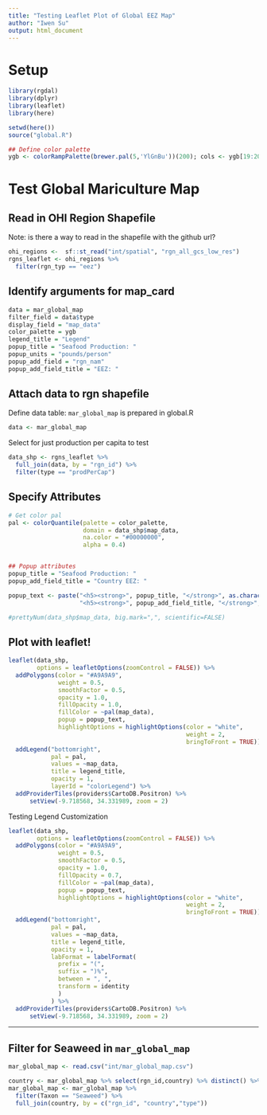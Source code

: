 ```yaml
---
title: "Testing Leaflet Plot of Global EEZ Map"
author: "Iwen Su"
output: html_document
---
```


# Setup
```r

library(rgdal)
library(dplyr)
library(leaflet)
library(here)

setwd(here())
source("global.R")

## Define color palette
ygb <- colorRampPalette(brewer.pal(5,'YlGnBu'))(200); cols <- ygb[19:200]

```

# Test Global Mariculture Map

## Read in OHI Region Shapefile 
Note: is there a way to read in the shapefile with the github url?
```r

ohi_regions <-  sf::st_read("int/spatial", "rgn_all_gcs_low_res")
rgns_leaflet <- ohi_regions %>%
  filter(rgn_typ == "eez")
```

## Identify arguments for map_card
```r
data = mar_global_map
filter_field = data$type
display_field = "map_data"
color_palette = ygb
legend_title = "Legend"
popup_title = "Seafood Production: "
popup_units = "pounds/person"
popup_add_field = "rgn_nam"
popup_add_field_title = "EEZ: "
```

## Attach data to rgn shapefile

Define data table: `mar_global_map` is prepared in global.R
```r
data <- mar_global_map
```

Select for just production per capita to test
```r
data_shp <- rgns_leaflet %>%
  full_join(data, by = "rgn_id") %>% 
  filter(type == "prodPerCap")
```

## Specify Attributes
```r
# Get color pal
pal <- colorQuantile(palette = color_palette,
                     domain = data_shp$map_data,
                     na.color = "#00000000",
                     alpha = 0.4)


## Popup attributes
popup_title = "Seafood Production: "
popup_add_field_title = "Country EEZ: "

popup_text <- paste("<h5><strong>", popup_title, "</strong>", as.character(signif(data_shp$map_data,3)), "lb/person", "</h5>",
                    "<h5><strong>", popup_add_field_title, "</strong>", data_shp$rgn_nam, "</h5>", sep=" ")

#prettyNum(data_shp$map_data, big.mark=",", scientific=FALSE)
```

## Plot with leaflet!
```r
leaflet(data_shp,
        options = leafletOptions(zoomControl = FALSE)) %>%
  addPolygons(color = "#A9A9A9", 
              weight = 0.5, 
              smoothFactor = 0.5,
              opacity = 1.0, 
              fillOpacity = 1.0,
              fillColor = ~pal(map_data),
              popup = popup_text, 
              highlightOptions = highlightOptions(color = "white", 
                                                  weight = 2,
                                                  bringToFront = TRUE)) %>% 
  addLegend("bottomright",
            pal = pal,
            values = ~map_data,
            title = legend_title,
            opacity = 1,
            layerId = "colorLegend") %>%
  addProviderTiles(providers$CartoDB.Positron) %>%
      setView(-9.718568, 34.331989, zoom = 2)
```

Testing Legend Customization
```r
leaflet(data_shp,
        options = leafletOptions(zoomControl = FALSE)) %>%
  addPolygons(color = "#A9A9A9", 
              weight = 0.5, 
              smoothFactor = 0.5,
              opacity = 1.0, 
              fillOpacity = 0.7,
              fillColor = ~pal(map_data),
              popup = popup_text, 
              highlightOptions = highlightOptions(color = "white", 
                                                  weight = 2,
                                                  bringToFront = TRUE)) %>% 
  addLegend("bottomright",
            pal = pal,
            values = ~map_data,
            title = legend_title,
            opacity = 1,
            labFormat = labelFormat(
              prefix = "(", 
              suffix = ")%", 
              between = ", ",
              transform = identity
              )
            ) %>%
  addProviderTiles(providers$CartoDB.Positron) %>%
      setView(-9.718568, 34.331989, zoom = 2)
```

***

## Filter for Seaweed in `mar_global_map`
```r

mar_global_map <- read.csv("int/mar_global_map.csv")

country <- mar_global_map %>% select(rgn_id,country) %>% distinct() %>% mutate(type = "prodPerCap")
mar_global_map <- mar_global_map %>% 
  filter(Taxon == "Seaweed") %>% 
  full_join(country, by = c("rgn_id", "country","type"))

```

